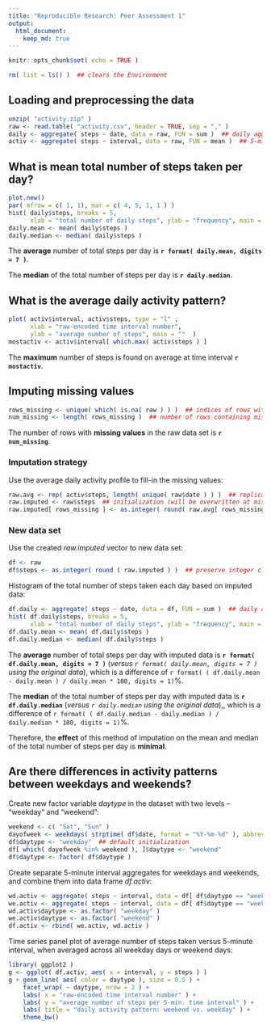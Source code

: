 ```yaml
---
title: "Reproducible Research: Peer Assessment 1"
output: 
  html_document:
    keep_md: true
---
```


```r
knitr::opts_chunk$set( echo = TRUE )
```

```r
rm( list = ls() )  ## clears the Environment
```

## Loading and preprocessing the data

```r
unzip( "activity.zip" )
raw <- read.table( "activity.csv", header = TRUE, sep = "," )
daily <- aggregate( steps ~ date, data = raw, FUN = sum )  ## daily aggregates
activ <- aggregate( steps ~ interval, data = raw, FUN = mean )  ## 5-min. ag.
```

## What is mean total number of steps taken per day?

```r
plot.new()
par( mfrow = c( 1, 1), mar = c( 4, 5, 1, 1 ) )
hist( daily$steps, breaks = 5, 
      xlab = "total number of daily steps", ylab = "frequency", main = ""  )
daily.mean <- mean( daily$steps )
daily.median <- median( daily$steps )
```

The **average** number of total steps per day is
**`r format( daily.mean, digits = 7 )`**.

The **median** of the total number of steps per day is 
**`r daily.median`**.

## What is the average daily activity pattern?

```r
plot( activ$interval, activ$steps, type = "l" , 
      xlab = "raw-encoded time interval number", 
      ylab = "average number of steps", main = ""  )
mostactiv <- activ$interval[ which.max( activ$steps ) ]
```

The **maximum** number of steps is found on average at 
time interval **`r mostactiv`**.

## Imputing missing values

```r
rows_missing <- unique( which( is.na( raw ) ) )  ## indices of rows with missing data
num_missing <- length( rows_missing )  ## number of rows containing missing data
```

The number of rows with **missing values** in the raw data set 
is **`r num_missing`**.

### Imputation strategy

Use the average daily activity profile to fill-in the missing values:
```r
raw.avg <- rep( activ$steps, length( unique( raw$date ) ) )  ## replicate the average activity profile
raw.imputed <- raw$steps  ## initialization (will be overwritten at missing values)
raw.imputed[ rows_missing ] <- as.integer( round( raw.avg[ rows_missing ] ) )  ## fill-in at missing values
```

### New data set

Use the created *raw.imputed* vector to new data set:
```r
df <- raw
df$steps <- as.integer( round ( raw.imputed ) )  ## preserve integer class of 'steps' column
```

Histogram of the total number of steps taken each day based on imputed data:
```r
df.daily <- aggregate( steps ~ date, data = df, FUN = sum )  ## daily aggregates
hist( df.daily$steps, breaks = 5, 
      xlab = "total number of daily steps", ylab = "frequency", main = ""  )
df.daily.mean <- mean( df.daily$steps )
df.daily.median <- median( df.daily$steps )
```

The **average** number of total steps per day with imputed data is
**`r format( df.daily.mean, digits = 7 )`** 
(*versus `r format( daily.mean, digits = 7 )` using the original data*),
which is a difference of 
`r format( ( df.daily.mean - daily.mean ) / daily.mean * 100, digits = 1)`%.

The **median** of the total number of steps per day with imputed data is 
**`r df.daily.median`**
(*versus `r daily.median` using the original data*),,
which is a difference of 
`r format( ( df.daily.median - daily.median ) / daily.median * 100, digits = 1)`%.

Therefore, the **effect** of this method of imputation on the mean and median of the total number of steps per day is **minimal**.

## Are there differences in activity patterns between weekdays and weekends?

Create new factor variable *daytype* in the dataset with two levels -- "weekday" and "weekend":
```r
weekend <- c( "Sat", "Sun" )
dayofweek <- weekdays( strptime( df$date, format = "%Y-%m-%d" ), abbreviate = TRUE )
df$daytype <- "weekday"  ## default initialization
df[ which( dayofweek %in% weekend ), ]$daytype <- "weekend"
df$daytype <- factor( df$daytype )
```

Create separate 5-minute interval aggregates for weekdays and weekends, and combine them into data frame *df.activ*:
```r
wd.activ <- aggregate( steps ~ interval, data = df[ df$daytype == "weekday", ], FUN = mean )
we.activ <- aggregate( steps ~ interval, data = df[ df$daytype == "weekend", ], FUN = mean )
wd.activ$daytype <- as.factor( "weekday" )
we.activ$daytype <- as.factor( "weekend" )
df.activ <- rbind( we.activ, wd.activ )
```

Time series panel plot of average number of steps taken versus 5-minute interval, when averaged across all weekday days or weekend days:
```r
library( ggplot2 )
g <- ggplot( df.activ, aes( x = interval, y = steps ) )
g + geom_line( aes( color = daytype ), size = 0.5 ) + 
    facet_wrap( ~ daytype, nrow = 2 ) +
    labs( x = "raw-encoded time interval number" ) + 
    labs( y = "average number of steps per 5-min. time interval" ) +
    labs( title = "daily activity pattern: weekend vs. weekday" ) +
    theme_bw() 
```

